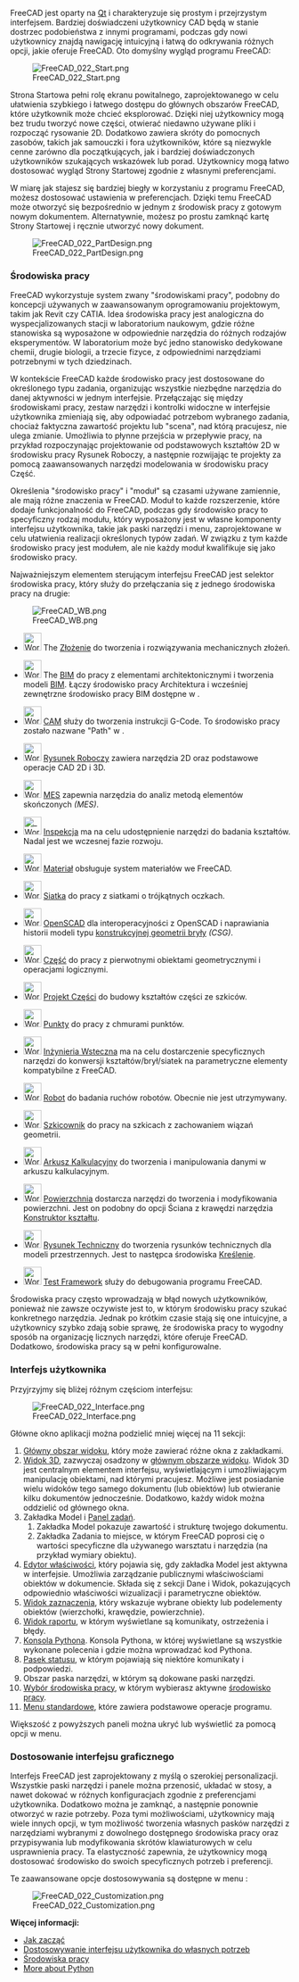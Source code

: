 <languages/>

{{Docnav/pl
|[[Manual:Installing/pl|Instalacja]]
|[[Manual:Navigating_in_the_3D_view/pl|Nawigacja w oknie widoku 3D]]
|[[Manual:Introduction/pl|Podręcznik: Słowo wstępne]]
|IconC=Crystal_Clear_manual.png
}}

{{Manual:TOC}}

FreeCAD jest oparty na [https://pl.wikipedia.org/wiki/Qt Qt] i charakteryzuje się prostym i przejrzystym interfejsem. Bardziej doświadczeni użytkownicy CAD będą w stanie dostrzec podobieństwa z innymi programami, podczas gdy nowi użytkownicy znajdą nawigację intuicyjną i łatwą do odkrywania różnych opcji, jakie oferuje FreeCAD. Oto domyślny wygląd programu FreeCAD:

[[Image:FreeCAD_022_Start.png]]

Strona Startowa pełni rolę ekranu powitalnego, zaprojektowanego w celu ułatwienia szybkiego i łatwego dostępu do głównych obszarów FreeCAD, które użytkownik może chcieć eksplorować. Dzięki niej użytkownicy mogą bez trudu tworzyć nowe części, otwierać niedawno używane pliki i rozpocząć rysowanie 2D. Dodatkowo zawiera skróty do pomocnych zasobów, takich jak samouczki i fora użytkowników, które są niezwykle cenne zarówno dla początkujących, jak i bardziej doświadczonych użytkowników szukających wskazówek lub porad. Użytkownicy mogą łatwo dostosować wygląd Strony Startowej zgodnie z własnymi preferencjami.

W miarę jak stajesz się bardziej biegły w korzystaniu z programu FreeCAD, możesz dostosować ustawienia w preferencjach. Dzięki temu FreeCAD może otworzyć się bezpośrednio w jednym z środowisk pracy z gotowym nowym dokumentem. Alternatywnie, możesz po prostu zamknąć kartę Strony Startowej i ręcznie utworzyć nowy dokument.

[[Image:FreeCAD_022_PartDesign.png]]

<span id="Workbenches"></span>
===Środowiska pracy===

FreeCAD wykorzystuje system zwany "środowiskami pracy", podobny do koncepcji używanych w zaawansowanym oprogramowaniu projektowym, takim jak Revit czy CATIA. Idea środowiska pracy jest analogiczna do wyspecjalizowanych stacji w laboratorium naukowym, gdzie różne stanowiska są wyposażone w odpowiednie narzędzia do różnych rodzajów eksperymentów. W laboratorium może być jedno stanowisko dedykowane chemii, drugie biologii, a trzecie fizyce, z odpowiednimi narzędziami potrzebnymi w tych dziedzinach.

W kontekście FreeCAD każde środowisko pracy jest dostosowane do określonego typu zadania, organizując wszystkie niezbędne narzędzia do danej aktywności w jednym interfejsie. Przełączając się między środowiskami pracy, zestaw narzędzi i kontrolki widoczne w interfejsie użytkownika zmieniają się, aby odpowiadać potrzebom wybranego zadania, chociaż faktyczna zawartość projektu lub "scena", nad którą pracujesz, nie ulega zmianie. Umożliwia to płynne przejścia w przepływie pracy, na przykład rozpoczynając projektowanie od podstawowych kształtów 2D w środowisku pracy Rysunek Roboczy, a następnie rozwijając te projekty za pomocą zaawansowanych narzędzi modelowania w środowisku pracy Część.

Określenia "środowisko pracy" i "moduł" są czasami używane zamiennie, ale mają różne znaczenia w FreeCAD. Moduł to każde rozszerzenie, które dodaje funkcjonalność do FreeCAD, podczas gdy środowisko pracy to specyficzny rodzaj modułu, który wyposażony jest w własne komponenty interfejsu użytkownika, takie jak paski narzędzi i menu, zaprojektowane w celu ułatwienia realizacji określonych typów zadań. W związku z tym każde środowisko pracy jest modułem, ale nie każdy moduł kwalifikuje się jako środowisko pracy.

Najważniejszym elementem sterującym interfejsu FreeCAD jest selektor środowiska pracy, który służy do przełączania się z jednego środowiska pracy na drugie:

[[Image:FreeCAD_WB.png]]

<!--Please keep this list consistent with Workbenches, Online_Help_Toc and User_hub-->
* [[Image:Workbench_Assembly.svg|32px]] The [[Assembly_Workbench/pl|Złożenie]] do tworzenia i rozwiązywania mechanicznych złożeń. {{Version/pl|1.0}}

* [[Image:Workbench_BIM.svg|32px]] The [[BIM_Workbench/pl|BIM]] do pracy z elementami architektonicznymi i tworzenia modeli [https://en.wikipedia.org/wiki/Building_information_modeling BIM]. Łączy środowisko pracy Architektura i wcześniej zewnętrzne środowisko pracy BIM dostępne w {{VersionMinus/pl|0.21}}.

* [[Image:Workbench_CAM.svg|32px]] [[CAM_Workbench/pl|CAM]] służy do tworzenia instrukcji G-Code. To środowisko pracy zostało nazwane "Path" w {{VersionMinus/pl|0.21}}.

* [[Image:Workbench_Draft.svg|32px]] [[Draft_Workbench/pl|Rysunek Roboczy]] zawiera narzędzia 2D oraz podstawowe operacje CAD 2D i 3D.

* [[Image:Workbench_FEM.svg|32px]] [[FEM_Workbench/pl|MES]] zapewnia narzędzia do analiz metodą elementów skończonych ''(MES)''.

* [[Image: Workbench_Inspection.svg|32px]] [[Inspection_Workbench/pl|Inspekcja]] ma na celu udostępnienie narzędzi do badania kształtów. Nadal jest we wczesnej fazie rozwoju.

* [[Image:Workbench_Material.svg|32px]] [[Material_Workbench|Materiał]] obsługuje system materiałów we FreeCAD. {{Version/pl|1.0}}

* [[Image:Workbench_Mesh.svg|32px]] [[Mesh_Workbench/pl|Siatka]] do pracy z siatkami o trójkątnych oczkach.

* [[Image:Workbench_OpenSCAD.svg|32px]] [[OpenSCAD_Workbench/pl|OpenSCAD]] dla interoperacyjności z OpenSCAD i naprawiania historii modeli typu [[Constructive_solid_geometry/pl|konstrukcyjnej geometrii bryły]] ''(CSG)''.

* [[Image:Workbench_Part.svg|32px]] [[Part_Workbench/pl|Część]] do pracy z pierwotnymi obiektami geometrycznymi i operacjami logicznymi.

* [[Image:Workbench_PartDesign.svg|32px]] [[PartDesign_Workbench/pl|Projekt Części]] do budowy kształtów części ze szkiców.

* [[Image:Workbench_Points.svg|32px]] [[Points_Workbench/pl|Punkty]] do pracy z chmurami punktów.

* [[Image:Workbench_Reverse_Engineering.svg|32px]] [[Reverse_Engineering_Workbench/pl|Inżynieria Wsteczna]] ma na celu dostarczenie specyficznych narzędzi do konwersji kształtów/brył/siatek na parametryczne elementy kompatybilne z FreeCAD.

* [[Image:Workbench_Robot.svg|32px]] [[Robot_Workbench/pl|Robot]] do badania ruchów robotów. Obecnie nie jest utrzymywany.

* [[Image:Workbench_Sketcher.svg|32px]] [[Sketcher_Workbench/pl|Szkicownik]] do pracy na szkicach z zachowaniem wiązań geometrii.

* [[Image:Workbench_Spreadsheet.svg|32px]] [[Spreadsheet_Workbench/pl|Arkusz Kalkulacyjny]] do tworzenia i manipulowania danymi w arkuszu kalkulacyjnym.

* [[Image:Workbench_Surface.svg|32px]] [[Surface_Workbench/pl|Powierzchnia]] dostarcza narzędzi do tworzenia i modyfikowania powierzchni. Jest on podobny do opcji Ściana z krawędzi narzędzia [[Part_Builder/pl|Konstruktor kształtu]].

* [[Image:Workbench_TechDraw.svg|32px]] [[TechDraw_Workbench/pl|Rysunek Techniczny]] do tworzenia rysunków technicznych dla modeli przestrzennych. Jest to następca środowiska [[Drawing_Workbench/pl|Kreślenie]].

* [[Image:Workbench_Test.svg|32px]] [[Testing/pl|Test Framework]] służy do debugowania programu FreeCAD.

Środowiska pracy często wprowadzają w błąd nowych użytkowników, ponieważ nie zawsze oczywiste jest to, w którym środowisku pracy szukać konkretnego narzędzia. Jednak po krótkim czasie stają się one intuicyjne, a użytkownicy szybko zdają sobie sprawę, że środowiska pracy to wygodny sposób na organizację licznych narzędzi, które oferuje FreeCAD. Dodatkowo, środowiska pracy są w pełni konfigurowalne.

<span id="The_interface"></span>
===Interfejs użytkownika===

Przyjrzyjmy się bliżej różnym częściom interfejsu:

[[Image:FreeCAD_022_Interface.png]]

Główne okno aplikacji można podzielić mniej więcej na 11 sekcji:

# [[main_view_area/pl|Główny obszar widoku]], który może zawierać różne okna z zakładkami.
# [[3D_view/pl|Widok 3D]], zazwyczaj osadzony w [[main_view_area/pl|głównym obszarze widoku]]. Widok 3D jest centralnym elementem interfejsu, wyświetlającym i umożliwiającym manipulację obiektami, nad którymi pracujesz. Możliwe jest posiadanie wielu widoków tego samego dokumentu (lub obiektów) lub otwieranie kilku dokumentów jednocześnie. Dodatkowo, każdy widok można oddzielić od głównego okna.
# Zakładka Model i [[task_panel/pl|Panel zadań]].
## Zakładka Model pokazuje zawartość i strukturę twojego dokumentu.
## Zakładka Zadania to miejsce, w którym FreeCAD poprosi cię o wartości specyficzne dla używanego warsztatu i narzędzia (na przykład wymiary obiektu).
# [[property_editor/pl|Edytor właściwości]], który pojawia się, gdy zakładka Model jest aktywna w interfejsie. Umożliwia zarządzanie publicznymi właściwościami obiektów w dokumencie. Składa się z sekcji Dane i Widok, pokazujących odpowiednio właściwości wizualizacji i parametryczne obiektów.
# [[selection view/pl|Widok zaznaczenia]], który wskazuje wybrane obiekty lub podelementy obiektów (wierzchołki, krawędzie, powierzchnie).
# [[report view/pl|Widok raportu]], w którym wyświetlane są komunikaty, ostrzeżenia i błędy.
# [[python console/pl|Konsola Pythona]]. Konsola Pythona, w której wyświetlane są wszystkie wykonane polecenia i gdzie można wprowadzać kod Pythona.
# [[status bar/pl|Pasek statusu]], w którym pojawiają się niektóre komunikaty i podpowiedzi.
# Obszar paska narzędzi, w którym są dokowane paski narzędzi.
# [[Std_Workbench/pl|Wybór środowiska pracy]], w którym wybierasz aktywne [[workbenches/pl|środowisko pracy]].
# [[Standard_Menu/pl|Menu standardowe]], które zawiera podstawowe operacje programu.

Większość z powyższych paneli można ukryć lub wyświetlić za pomocą opcji {{MenuCommand|Widok → Panele}} w menu.

<span id="Customizing_the_interface"></span>
===Dostosowanie interfejsu graficznego===

Interfejs FreeCAD jest zaprojektowany z myślą o szerokiej personalizacji. Wszystkie paski narzędzi i panele można przenosić, układać w stosy, a nawet dokować w różnych konfiguracjach zgodnie z preferencjami użytkownika. Dodatkowo można je zamknąć, a następnie ponownie otworzyć w razie potrzeby. Poza tymi możliwościami, użytkownicy mają wiele innych opcji, w tym możliwość tworzenia własnych pasków narzędzi z narzędziami wybranymi z dowolnego dostępnego środowiska pracy oraz przypisywania lub modyfikowania skrótów klawiaturowych w celu usprawnienia pracy. Ta elastyczność zapewnia, że użytkownicy mogą dostosować środowisko do swoich specyficznych potrzeb i preferencji.

Te zaawansowane opcje dostosowywania są dostępne w menu {{MenuCommand|Przybory → Dostosuj ...}}:

[[Image:FreeCAD_022_Customization.png]]

'''Więcej informacji:'''

* [[Getting started/pl|Jak zacząć]]
* [[Interface Customization/pl|Dostosowywanie interfejsu użytkownika do własnych potrzeb]]
* [[Workbenches/pl|Środowiska pracy]]
* [https://www.python.org More about Python]


{{Docnav/pl
|[[Manual:Installing/pl|Instalacja]]
|[[Manual:Navigating_in_the_3D_view/pl|Nawigacja w oknie widoku 3D]]
|[[Manual:Introduction/pl|Podręcznik: Słowo wstępne]]
|IconC=Crystal_Clear_manual.png
}}